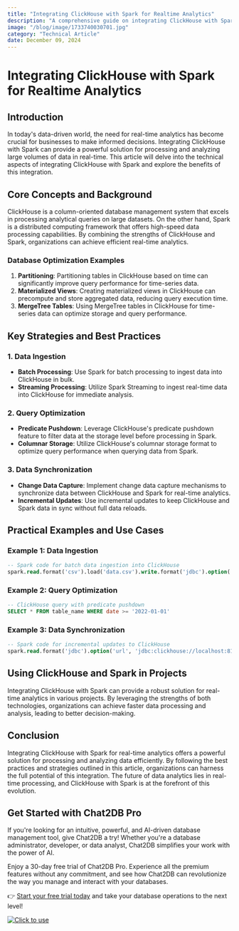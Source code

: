 ```yaml
---
title: "Integrating ClickHouse with Spark for Realtime Analytics"
description: "A comprehensive guide on integrating ClickHouse with Spark for realtime analytics, exploring the benefits and technical aspects of this integration."
image: "/blog/image/1733740030701.jpg"
category: "Technical Article"
date: December 09, 2024
---
```


# Integrating ClickHouse with Spark for Realtime Analytics


<Authors date="December 09, 2024">
  <Author name="Rowan Hill" link="https://chat2db.ai" />
</Authors>

## Introduction

In today's data-driven world, the need for real-time analytics has become crucial for businesses to make informed decisions. Integrating ClickHouse with Spark can provide a powerful solution for processing and analyzing large volumes of data in real-time. This article will delve into the technical aspects of integrating ClickHouse with Spark and explore the benefits of this integration.

## Core Concepts and Background

ClickHouse is a column-oriented database management system that excels in processing analytical queries on large datasets. On the other hand, Spark is a distributed computing framework that offers high-speed data processing capabilities. By combining the strengths of ClickHouse and Spark, organizations can achieve efficient real-time analytics.

### Database Optimization Examples

1. **Partitioning**: Partitioning tables in ClickHouse based on time can significantly improve query performance for time-series data.
2. **Materialized Views**: Creating materialized views in ClickHouse can precompute and store aggregated data, reducing query execution time.
3. **MergeTree Tables**: Using MergeTree tables in ClickHouse for time-series data can optimize storage and query performance.

## Key Strategies and Best Practices

### 1. Data Ingestion

- **Batch Processing**: Use Spark for batch processing to ingest data into ClickHouse in bulk.
- **Streaming Processing**: Utilize Spark Streaming to ingest real-time data into ClickHouse for immediate analysis.

### 2. Query Optimization

- **Predicate Pushdown**: Leverage ClickHouse's predicate pushdown feature to filter data at the storage level before processing in Spark.
- **Columnar Storage**: Utilize ClickHouse's columnar storage format to optimize query performance when querying data from Spark.

### 3. Data Synchronization

- **Change Data Capture**: Implement change data capture mechanisms to synchronize data between ClickHouse and Spark for real-time analytics.
- **Incremental Updates**: Use incremental updates to keep ClickHouse and Spark data in sync without full data reloads.

## Practical Examples and Use Cases

### Example 1: Data Ingestion

```sql
-- Spark code for batch data ingestion into ClickHouse
spark.read.format('csv').load('data.csv').write.format('jdbc').option('url', 'jdbc:clickhouse://localhost:8123/default').option('dbtable', 'table_name').save()
```

### Example 2: Query Optimization

```sql
-- ClickHouse query with predicate pushdown
SELECT * FROM table_name WHERE date >= '2022-01-01'
```

### Example 3: Data Synchronization

```sql
-- Spark code for incremental updates to ClickHouse
spark.read.format('jdbc').option('url', 'jdbc:clickhouse://localhost:8123/default').option('dbtable', 'table_name').load().write.format('jdbc').option('url', 'jdbc:clickhouse://localhost:8123/default').option('dbtable', 'table_name').mode('append').save()
```

## Using ClickHouse and Spark in Projects

Integrating ClickHouse with Spark can provide a robust solution for real-time analytics in various projects. By leveraging the strengths of both technologies, organizations can achieve faster data processing and analysis, leading to better decision-making.

## Conclusion

Integrating ClickHouse with Spark for real-time analytics offers a powerful solution for processing and analyzing data efficiently. By following the best practices and strategies outlined in this article, organizations can harness the full potential of this integration. The future of data analytics lies in real-time processing, and ClickHouse with Spark is at the forefront of this evolution.

## Get Started with Chat2DB Pro

If you're looking for an intuitive, powerful, and AI-driven database management tool, give Chat2DB a try! Whether you're a database administrator, developer, or data analyst, Chat2DB simplifies your work with the power of AI.

Enjoy a 30-day free trial of Chat2DB Pro. Experience all the premium features without any commitment, and see how Chat2DB can revolutionize the way you manage and interact with your databases.

👉 [Start your free trial today](https://chat2db.ai/pricing) and take your database operations to the next level!


[![Click to use](/image/blog/bg/chat2db.jpg)](https://chat2db.ai/)
